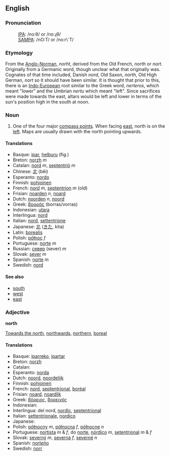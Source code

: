 ==English==
===Pronunciation===
:[[International Phonetic Alphabet|IPA]]: /nɔːθ/ or /noːɻθ/
:[[SAMPA]]: /nO:T/ or /no:r\`T/

===Etymology===
From the [[Anglo-Norman]], ''norht'', derived from the Old French, ''north'' or ''nort''. Originally from a Germanic word, though unclear what that originally was. Cognates of that time included, Danish ''nord'', Old Saxon, ''north'', Old High German, ''nort'' so it should have been similar. It is thought that prior to this, there is an [[Indo-European]] root similar to the Greek word, ''nerteros'', which meant "lower" and the Umbrian ''nertu'' which meant "left". Since sacrifices were made towards the east, altars would be left and lower in terms of the sun's position high in the south at noon.

===Noun===
# One of the four major [[compass point]]s.  When facing [[east]], north is on the [[left]].  Maps are usually drawn with the north pointing upwards.

====Translations====
*Basque: [[ipar]], [[helburu]] (fig.)
*Breton: [[norzh]] ''m''
*Catalan: [[nord]] ''m'', [[septentrió]] ''m''
*Chinese: [[北]] (běi)
*Esperanto: [[nordo]]
*Finnish: [[pohjoinen]]
*French: [[nord]] ''m'', [[septentrion]] ''m'' (old)
*Frisian: [[noarden]] ''n'', [[noard]]
*Dutch: [[noorden]] ''n'', [[noord]]
*Greek: [[βορράς]] (borras/vorras)
*Indonesian: [[utara]]
*Interlingua: [[nord]]
*Italian: [[nord]], [[settentrione]]
*Japanese: [[北]] ([[きた]], kita)
*Latin: [[borealis]]
*Polish: [[północ]] ''f''
*Portuguese: [[norte]] ''m''
*Russian: [[север]] (sever) ''m''
*Slovak: [[sever#Slovak|sever]] ''m''
*Spanish: [[norte]] ''m''
*Swedish: [[nord]]

====See also====
*[[south]]
*[[west]]
*[[east]]

===Adjective===
'''north'''

[[Towards the north]], [[northwards]], [[northern]], [[boreal]]

====Translations====
*Basque: [[iparreko]], [[ipartar]]
*Breton: [[norzh]]
*Catalan: [[]]
*Esperanto: [[norda]]
*Dutch: [[noord]], [[noordelijk]]
*Finnish: [[pohjoinen]]
*French: [[nord]], [[septentrional]], [[boréal]]
*Frisian: [[noard]], [[noardlik]]
*Greek: [[βόρειος]], [[βορεινός]]
*Indonesian: [[]]
*Interlingua: del nord, [[nordic]], [[septentrional]]
*Italian: [[settentrionale]], [[nordico]]
*Japanese: [[]]
*Polish: [[północny]] ''m'', [[północna]] ''f'', [[północne]] ''n''
*Portuguese: [[nortista]] ''m'' & ''f'', do [[norte]], [[nórdico]] ''m'', [[setentrional]] ''m'' & ''f''
*Slovak: [[severný]] ''m'', [[severná]] ''f'', [[severné]] ''n''
*Spanish: [[norteño]]
*Swedish: [[norr]]